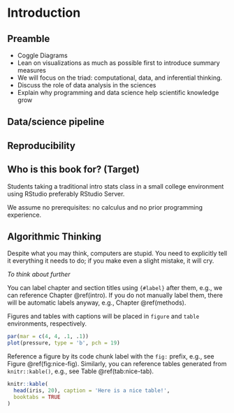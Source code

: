 # Introduction {#intro}


## Preamble

- Coggle Diagrams
- Lean on visualizations as much as possible first to introduce summary measures
- We will focus on the triad: computational, data, and inferential thinking.
- Discuss the role of data analysis in the sciences
- Explain why programming and data science help scientific knowledge grow

## Data/science pipeline



## Reproducibility



## Who is this book for? (Target)


Students taking a traditional intro stats class in a small college environment using RStudio preferably RStudio Server. 

We assume no prerequisites: no calculus and no prior programming experience.  

<!-- Bookdown examples from Yihui -->

## Algorithmic Thinking

Despite what you may think, computers are stupid. You need to explicitly tell
it everything it needs to do; if you make even a slight mistake, it will cry.

*To think about further*

You can label chapter and section titles using `{#label}` after them, e.g., we can reference Chapter \@ref(intro). If you do not manually label them, there will be automatic labels anyway, e.g., Chapter \@ref(methods).

Figures and tables with captions will be placed in `figure` and `table` environments, respectively.

```r
par(mar = c(4, 4, .1, .1))
plot(pressure, type = 'b', pch = 19)
```

Reference a figure by its code chunk label with the `fig:` prefix, e.g., see Figure \@ref(fig:nice-fig). Similarly, you can reference tables generated from `knitr::kable()`, e.g., see Table \@ref(tab:nice-tab).

```r
knitr::kable(
  head(iris, 20), caption = 'Here is a nice table!',
  booktabs = TRUE
)
```
